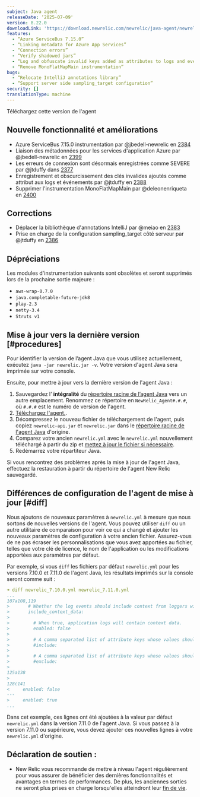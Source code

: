 ```yaml
---
subject: Java agent
releaseDate: ‘2025-07-09'
version: 8.22.0
downloadLink: 'https://download.newrelic.com/newrelic/java-agent/newrelic-agent/8.22.0/'
features:
  - “Azure ServiceBus 7.15.0”
  - “Linking metadata for Azure App Services”
  - “Connection errors”
  - “Verify shadowed jars”
  - “Log and obfuscate invalid keys added as attributes to logs and events”
  - “Remove MonoFlatMapMain instrumentation”
bugs:
  - “Relocate IntelliJ annotations library”
  - “Support server side sampling_target configuration”
security: []
translationType: machine
---
```


<ButtonGroup>
  <ButtonLink role="button" to="https://download.newrelic.com/newrelic/java-agent/newrelic-agent/8.22.0/" variant="primary">
    Téléchargez cette version de l&apos;agent
  </ButtonLink>
</ButtonGroup>

## Nouvelle fonctionnalité et améliorations

* Azure ServiceBus 7.15.0 instrumentation par @jbedell-newrelic en [2384](https://github.com/newrelic/newrelic-java-agent/pull/2384)
* Liaison des métadonnées pour les services d&apos;application Azure par @jbedell-newrelic en [2399](https://github.com/newrelic/newrelic-java-agent/pull/2399)
* Les erreurs de connexion sont désormais enregistrées comme SEVERE par @jtduffy dans [2377](https://github.com/newrelic/newrelic-java-agent/pull/2377)
* Enregistrement et obscurcissement des clés invalides ajoutés comme attribut aux logs et événements par @jtduffy en [2388](https://github.com/newrelic/newrelic-java-agent/pull/2388)
* Supprimer l&apos;instrumentation MonoFlatMapMain par @deleonenriqueta en [2400](https://github.com/newrelic/newrelic-java-agent/pull/2400)

## Corrections

* Déplacer la bibliothèque d&apos;annotations IntelliJ par @meiao en [2383](https://github.com/newrelic/newrelic-java-agent/pull/2383)
* Prise en charge de la configuration sampling\_target côté serveur par @jtduffy en [2386](https://github.com/newrelic/newrelic-java-agent/pull/2386)

## Dépréciations

Les modules d&apos;instrumentation suivants sont obsolètes et seront supprimés lors de la prochaine sortie majeure :

* `aws-wrap-0.7.0`
* `java.completable-future-jdk8`
* `play-2.3`
* `netty-3.4`
* `Struts v1`

## Mise à jour vers la dernière version [#procedures]

Pour identifier la version de l’agent Java que vous utilisez actuellement, exécutez `java -jar newrelic.jar -v`. Votre version d&apos;agent Java sera imprimée sur votre console.

Ensuite, pour mettre à jour vers la dernière version de l&apos;agent Java :

1. Sauvegardez l’ **intégralité** du [répertoire racine de l’agent Java](/docs/agents/manage-apm-agents/troubleshooting/find-agent-root-directory#java-agent) vers un autre emplacement. Renommez ce répertoire en `NewRelic_Agent#.#.#`, où `#.#.#` est le numéro de version de l&apos;agent.
2. [Téléchargez l&apos;agent.](/docs/release-notes/agent-release-notes/java-release-notes).
3. Décompressez le nouveau fichier de téléchargement de l&apos;agent, puis copiez `newrelic-api.jar` et `newrelic.jar` dans le [répertoire racine de l&apos;agent Java](/docs/agents/manage-apm-agents/troubleshooting/find-agent-root-directory#java-agent) d&apos;origine.
4. Comparez votre ancien `newrelic.yml` avec le `newrelic.yml` nouvellement téléchargé à partir du zip et [mettez à jour le fichier si nécessaire](#diff).
5. Redémarrez votre répartiteur Java.

Si vous rencontrez des problèmes après la mise à jour de l&apos;agent Java, effectuez la restauration à partir du répertoire de l&apos;agent New Relic sauvegardé.

## Différences de configuration de l&apos;agent de mise à jour [#diff]

Nous ajoutons de nouveaux paramètres à `newrelic.yml` à mesure que nous sortons de nouvelles versions de l&apos;agent. Vous pouvez utiliser `diff` ou un autre utilitaire de comparaison pour voir ce qui a changé et ajouter les nouveaux paramètres de configuration à votre ancien fichier. Assurez-vous de ne pas écraser les personnalisations que vous avez apportées au fichier, telles que votre clé de licence, le nom de l&apos;application ou les modifications apportées aux paramètres par défaut.

Par exemple, si vous `diff` les fichiers par défaut `newrelic.yml` pour les versions 7.10.0 et 7.11.0 de l&apos;agent Java, les résultats imprimés sur la console seront comme suit :

```yaml
➜ diff newrelic_7.10.0.yml newrelic_7.11.0.yml
...
107a108,119
>       # Whether the log events should include context from loggers with support for that.
>       include_context_data:
>
>         # When true, application logs will contain context data.
>         enabled: false
>
>         # A comma separated list of attribute keys whose values should be sent to New Relic.
>         #include:
>
>         # A comma separated list of attribute keys whose values should not be sent to New Relic.
>         #exclude:
>
125a138
>
128c141
<     enabled: false
---
>     enabled: true
...
```

Dans cet exemple, ces lignes ont été ajoutées à la valeur par défaut `newrelic.yml` dans la version 7.11.0 de l&apos;agent Java. Si vous passez à la version 7.11.0 ou supérieure, vous devez ajouter ces nouvelles lignes à votre `newrelic.yml` d&apos;origine.

## Déclaration de soutien :

* New Relic vous recommande de mettre à niveau l&apos;agent régulièrement pour vous assurer de bénéficier des dernières fonctionnalités et avantages en termes de performances. De plus, les anciennes sorties ne seront plus prises en charge lorsqu&apos;elles atteindront leur [fin de vie](https://docs.newrelic.com/docs/using-new-relic/cross-product-functions/install-configure/notification-changes-new-relic-saas-features-distributed-software/).